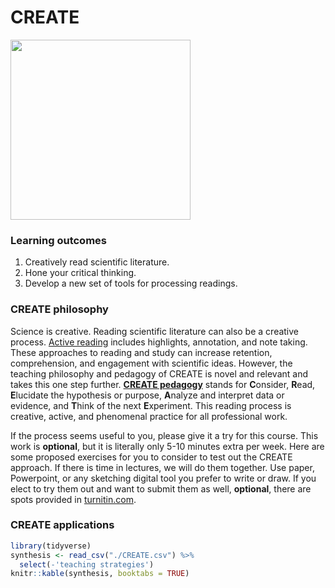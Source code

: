 # CREATE {#create}

![](./castle.png){width=3in}    

### Learning outcomes {-}  
1. Creatively read scientific literature.  
2. Hone your critical thinking.  
3. Develop a new set of tools for processing readings.  

### CREATE philosophy {-}  
Science is creative. Reading scientific literature can also be a creative process. [Active reading](https://help.open.ac.uk/active-reading) includes highlights, annotation, and note taking. These approaches to reading and study can increase retention, comprehension, and engagement with scientific ideas. However, the teaching philosophy and pedagogy of CREATE is novel and relevant and takes this one step further.  [**CREATE pedagogy**](https://academic.oup.com/genetics/article/176/3/1381/6062159) stands for **C**onsider, **R**ead, **E**lucidate the hypothesis or purpose, **A**nalyze and interpret data or evidence, and **T**hink of the next **E**xperiment. This reading process is creative, active, and phenomenal practice for all professional work.  

If the process seems useful to you, please give it a try for this course. This work is **optional**, but it is literally only 5-10 minutes extra per week. Here are some proposed exercises for you to consider to test out the CREATE approach. If there is time in lectures, we will do them together. Use paper, Powerpoint, or any sketching digital tool you prefer to write or draw. If you elect to try them out and want to submit them as well, **optional**, there are spots provided in [turnitin.com](https://turnitin.com).  


### CREATE applications {-}  

```r
library(tidyverse)
synthesis <- read_csv("./CREATE.csv") %>% 
  select(-'teaching strategies')
knitr::kable(synthesis, booktabs = TRUE)

```

